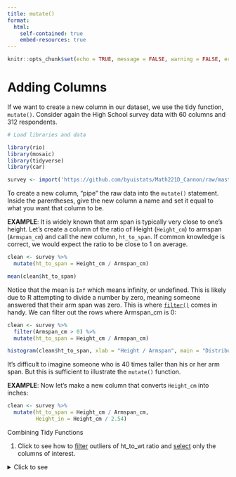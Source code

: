 ```yaml
---
title: mutate()
format:
  html:
    self-contained: true
    embed-resources: true
---
```

```r
knitr::opts_chunk$set(echo = TRUE, message = FALSE, warning = FALSE, error = TRUE)
```


# Adding Columns

If we want to create a new column in our dataset, we use the tidy function, `mutate()`.  Consider again the High School survey data with 60 columns and 312 respondents.

```r
# Load libraries and data

library(rio)
library(mosaic)
library(tidyverse)
library(car)

survey <- import('https://github.com/byuistats/Math221D_Cannon/raw/master/Data/HighSchoolSeniors_subset.csv') %>% tibble()
```

To create a new column, "pipe" the raw data into the `mutate()` statement. Inside the parentheses, give the new column a name and set it equal to what you want that column to be.  

__EXAMPLE__:  It is widely known that arm span is typically very close to one's height.  Let's create a column of the ratio of Height (`Height_cm`) to armspan (`Armspan_cm`) and call the new column, `ht_to_span`.  If common knowledge is correct, we would expect the ratio to be close to 1 on average.

```r

clean <- survey %>%
  mutate(ht_to_span = Height_cm / Armspan_cm)

mean(clean$ht_to_span)
```

Notice that the mean is `Inf` which means infinity, or undefined.  This is likely due to R attempting to divide a number by zero, meaning someone answered that their arm span was zero.  This is where [`filter()`](../3-Data_Wrangling_Visualization/3-Filter.qmd) comes in handy.  We can filter out the rows where Armspan_cm is 0:

```r
clean <- survey %>%
  filter(Armspan_cm > 0) %>%
  mutate(ht_to_span = Height_cm / Armspan_cm)

histogram(clean$ht_to_span, xlab = "Height / Armspan", main = "Distribution of Height to Armspan Ratio")

```

It's difficult to imagine someone who is 40 times taller than his or her arm span.  But this is sufficient to illustrate the `mutate()` function.

__EXAMPLE__:  Now let's make a new column that converts `Height_cm` into inches:

```r
clean <- survey %>%
  mutate(ht_to_span = Height_cm / Armspan_cm,
         Height_in = Height_cm / 2.54)

```



<div class="QuestionsHeading">Combining Tidy Functions</div>
<div class="Questions">

1. Click to see how to [filter](../3-Data_Wrangling_Visualization/3-Filter.qmd) outliers of ht_to_wt ratio and [select](../3-Data_Wrangling_Visualization/03-Select.qmd) only the columns of interest.

<details>
<summary>Click to see</summary>

```r
clean <- survey %>%
  filter(Armspan_cm > 0) %>%
  mutate(ht_to_span = Height_cm / Armspan_cm,
         Height_in = Height_cm / 2.54) %>%
  select(Height_cm, Armspan_cm, ht_to_span, Height_in) %>% 
  filter(ht_to_span < 1.5,
         ht_to_span > .5)
clean

histogram(clean$ht_to_span, xlab = "Height / Armspan", main = "Distribution of Height to Armspan Ratio")

```

I decided on 1.5 and .5 as the filter values by trial and error.  There are better ways to determine outliers.  But I suspect it is rare indeed for someone to be 50% taller than their armspan or 50% shorter.  

</details>

</div>
